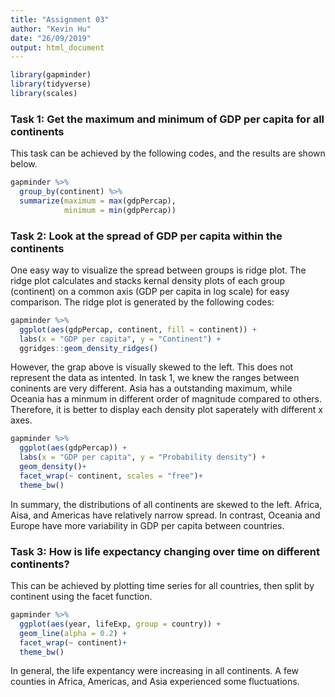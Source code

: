 ---
title: "Assignment 03"
author: "Kevin Hu"
date: "26/09/2019"
output: html_document
---

```{r, message=FALSE, warning= FALSE}
library(gapminder)
library(tidyverse)
library(scales)
```
### Task 1: Get the maximum and minimum of GDP per capita for all continents
  This task can be achieved by the following codes, and the results are shown below.
```{r}
gapminder %>% 
  group_by(continent) %>% 
  summarize(maximum = max(gdpPercap),
            minimum = min(gdpPercap))
```

### Task 2: Look at the spread of GDP per capita within the continents
  One easy way to visualize the spread between groups is ridge plot. The ridge plot calculates and stacks kernal density plots of each group (continent) on a common axis (GDP per capita in log scale) for easy comparison. The ridge plot is generated by the following codes:
```{r}
gapminder %>% 
  ggplot(aes(gdpPercap, continent, fill = continent)) +
  labs(x = "GDP per capita", y = "Continent") +
  ggridges::geom_density_ridges()
```
  
  However, the grap above is visually skewed to the left. This does not represent the data as intented. In task 1, we knew the ranges between coninents are very different. Asia has a outstanding maximum, while Oceania has a minmum in different order of magnitude compared to others. Therefore, it is better to display each density plot saperately with different x axes.
```{r, fig.width= 8}
gapminder %>% 
  ggplot(aes(gdpPercap)) +
  labs(x = "GDP per capita", y = "Probability density") +
  geom_density()+
  facet_wrap(~ continent, scales = "free")+
  theme_bw()
```
 
  In summary, the distributions of all continents are skewed to the left. Africa, Aisa, and Americas have relatively narrow spread. In contrast, Oceania and Europe have more variability in GDP per capita between countries. 
  
### Task 3: How is life expectancy changing over time on different continents?
  This can be achieved by plotting time series for all countries, then split by continent using the facet function.
```{r}
gapminder %>% 
  ggplot(aes(year, lifeExp, group = country)) +
  geom_line(alpha = 0.2) +
  facet_wrap(~ continent)+
  theme_bw()
```

  In general, the life expentancy were increasing in all continents. A few counties in Africa, Americas, and Asia experienced some fluctuations. 


